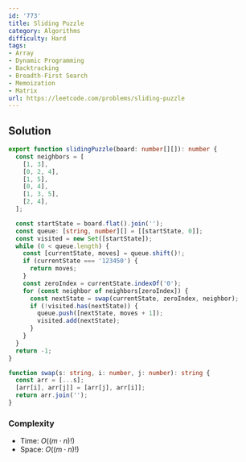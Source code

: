 ```yaml
---
id: '773'
title: Sliding Puzzle
category: Algorithms
difficulty: Hard
tags:
- Array
- Dynamic Programming
- Backtracking
- Breadth-First Search
- Memoization
- Matrix
url: https://leetcode.com/problems/sliding-puzzle
---
```


## Solution

```typescript filename="solution.ts" copy
export function slidingPuzzle(board: number[][]): number {
  const neighbors = [
    [1, 3],
    [0, 2, 4],
    [1, 5],
    [0, 4],
    [1, 3, 5],
    [2, 4],
  ];

  const startState = board.flat().join('');
  const queue: [string, number][] = [[startState, 0]];
  const visited = new Set([startState]);
  while (0 < queue.length) {
    const [currentState, moves] = queue.shift()!;
    if (currentState === '123450') {
      return moves;
    }
    const zeroIndex = currentState.indexOf('0');
    for (const neighbor of neighbors[zeroIndex]) {
      const nextState = swap(currentState, zeroIndex, neighbor);
      if (!visited.has(nextState)) {
        queue.push([nextState, moves + 1]);
        visited.add(nextState);
      }
    }
  }
  return -1;
}

function swap(s: string, i: number, j: number): string {
  const arr = [...s];
  [arr[i], arr[j]] = [arr[j], arr[i]];
  return arr.join('');
}
```

### Complexity

- Time: $O((m \cdot n)!)$
- Space: $O((m \cdot n)!)$

